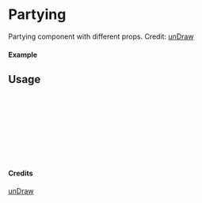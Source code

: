 
<Meta of={Partying} title="unDraw/Partying" />

# Partying

Partying component with different props.
Credit: [unDraw](https://undraw.co/illustrations)

#### Example

<Canvas of={Partying.Primary} />

## Usage

```ts
import { Partying } from "yadl-ui";

const Example = () => {
  return (
      <Partying />
  );
};

export default Example;
```

#### Credits
[unDraw](https://undraw.co/illustrations)
